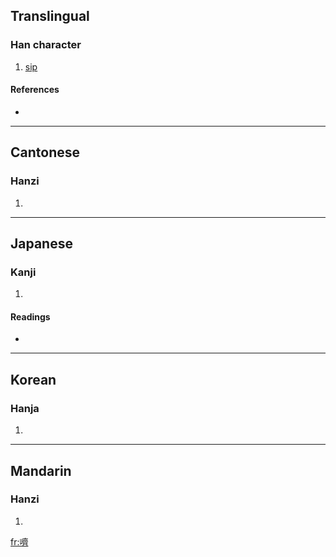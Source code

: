 {{see|哜}}
==Translingual==

===Han character===
{{Han char|rn=30|rad=口|as=14|sn=17|four=6002<sub>3</sub>|canj=口卜X (RYX)}}

# [[sip]]

====References====
* {{Han ref|kx=0212.090|dkj=04474|dj=0434.420|hdz=10697.050|uh=568C|ud=22156|bh=ECC1|bd=60609}}

----

==Cantonese==

===Hanzi===
{{yue-hanzi|jyut=|y=chai6}}

# {{defn|Cantonese}}

----

==Japanese==

===Kanji===
{{ja-kanji|grade=|rs=口14}}

# {{defn|Japanese}}

====Readings====
* {{ja-readings|on=[[せい]] (sei), [[ざい]] (zai), [[かい]] (kai), [[さい]] (sai)|kun=[[なめる]] (nameru)}}

----

==Korean==

===Hanja===
{{ko-hanja|hangeul=제|rv=je|mr=che}}

# {{defn|Korean}}

----

==Mandarin==

===Hanzi===
{{cmn-hanzi|sim=哜|pin=[[jì]] ([[ji4]])|wg=chi<sup>4</sup>}}

# {{defn|Mandarin}}

[[fr:嚌]]